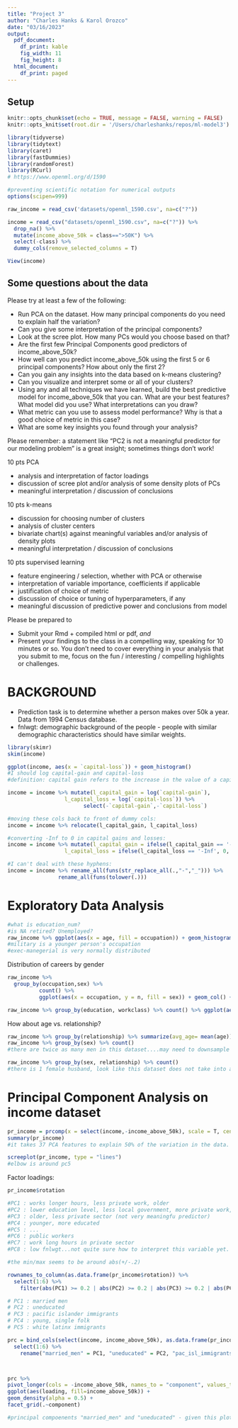 ```yaml
---
title: "Project 3"
author: "Charles Hanks & Karol Orozco"
date: "03/16/2023"
output:
  pdf_document:
    df_print: kable
    fig_width: 11
    fig_height: 8
  html_document:
    df_print: paged
---
```



## Setup
```r
knitr::opts_chunk$set(echo = TRUE, message = FALSE, warning = FALSE)
knitr::opts_knit$set(root.dir = '/Users/charleshanks/repos/ml-model3') 

library(tidyverse)
library(tidytext)
library(caret)
library(fastDummies)
library(randomForest)
library(RCurl)
# https://www.openml.org/d/1590

#preventing scientific notation for numerical outputs
options(scipen=999)
```


```r
raw_income = read_csv('datasets/openml_1590.csv', na=c("?"))

income = read_csv("datasets/openml_1590.csv", na=c("?")) %>%
  drop_na() %>%
  mutate(income_above_50k = class==">50K") %>%
  select(-class) %>%
  dummy_cols(remove_selected_columns = T)

View(income)
```

## Some questions about the data

Please try at least a few of the following:

* Run PCA on the dataset. How many principal components do you need to explain half the variation? 
* Can you give some interpretation of the principal components?
* Look at the scree plot. How many PCs would you choose based on that?
* Are the first few Principal Components good predictors of income_above_50k?
* How well can you predict income_above_50k using the first 5 or 6 principal components? How about only the first 2?
* Can you gain any insights into the data based on k-means clustering? 
* Can you visualize and interpret some or all of your clusters?
* Using any and all techniques we have learned, build the best predictive model for income_above_50k that you can. What are your best features? What model did you use? What interpretations can you draw?
* What metric can you use to assess model performance? Why is that a good choice of metric in this case?
* What are some key insights you found through your analysis?

Please remember: a statement like "PC2 is not a meaningful predictor for our modeling problem" is a great insight; sometimes things don't work!

10 pts PCA

* analysis and interpretation of factor loadings
* discussion of scree plot and/or analysis of some density plots of PCs
* meaningful interpretation / discussion of conclusions 

10 pts k-means

* discussion for choosing number of clusters
* analysis of cluster centers
* bivariate chart(s) against meaningful variables and/or analysis of density plots
* meaningful interpretation / discussion of conclusions 

10 pts supervised learning

* feature engineering / selection, whether with PCA or otherwise
* interpretation of variable importance, coefficients if applicable
* justification of choice of metric
* discussion of choice or tuning of hyperparameters, if any
* meaningful discussion of predictive power and conclusions from model

Please be prepared to 

* Submit your Rmd + compiled html or pdf, *and*
* Present your findings to the class in a compelling way, speaking for 10 minutes or so. You don't need to cover everything in your analysis that you submit to me, focus on the fun / interesting / compelling highlights or challenges.


####

# BACKGROUND

- Prediction task is to determine whether a person makes over 50k a year. Data from 1994 Census database. 
- fnlwgt: demographic background of the people - people with similar demographic characteristics should have similar weights. 


```r
library(skimr)
skim(income)

ggplot(income, aes(x = `capital-loss`)) + geom_histogram()
#I should log capital-gain and capital-loss
#definition: capital gain refers to the increase in the value of a capital asset when it is sold. A capital gain occurs when you sell an asset for more than what you originally paid for it. 

income = income %>% mutate(l_capital_gain = log(`capital-gain`), 
                  l_capital_loss = log(`capital-loss`)) %>% 
                        select(-`capital-gain`,-`capital-loss`)

#moving these cols back to front of dummy cols: 
income = income %>% relocate(l_capital_gain, l_capital_loss)

#converting -Inf to 0 in capital gains and losses: 
income = income %>% mutate(l_capital_gain = ifelse(l_capital_gain == '-Inf', 0, l_capital_gain),
                  l_capital_loss = ifelse(l_capital_loss == '-Inf', 0, l_capital_loss))

#I can't deal with these hyphens: 
income = income %>% rename_all(funs(str_replace_all(.,"-","_"))) %>% 
                rename_all(funs(tolower(.)))

```

# Exploratory Data Analysis 

```r
#what is education_num? 
#is NA retired? Unemployed? 
raw_income %>% ggplot(aes(x = age, fill = occupation)) + geom_histogram() + facet_wrap(~occupation)
#military is a younger person's occupation 
#exec-manegerial is very normally distributed 
```

Distribution of careers by gender 
```r
raw_income %>% 
  group_by(occupation,sex) %>% 
          count() %>% 
          ggplot(aes(x = occupation, y = n, fill = sex)) + geom_col() + coord_flip()
```

```r
raw_income %>% group_by(education, workclass) %>% count() %>% ggplot(aes(x = n, y = education, fill = workclass)) + geom_col()
```
How about age vs. relationship? 
```r
raw_income %>% group_by(relationship) %>% summarize(avg_age= mean(age))
raw_income %>% group_by(sex) %>% count()
#there are twice as many men in this dataset....may need to downsample by gender later in the game. This may lead to implicit bias toward men making more than 50k in the model. 

raw_income %>% group_by(sex, relationship) %>% count()
#there is 1 female husband, look like this dataset does not take into account the difference between gender and sex


```
# Principal Component Analysis on income dataset

```r
pr_income = prcomp(x = select(income,-income_above_50k), scale = T, center = T)
summary(pr_income)
#it takes 37 PCA features to explain 50% of the variation in the data. 
```

```r
screeplot(pr_income, type = "lines")
#elbow is around pc5
```
Factor loadings: 

```r
pr_income$rotation

#PC1 : works longer hours, less private work, older
#PC2 : lower education level, less local government, more private work, younger
#PC3 : older, less private sector (not very meaningfu predictor) 
#PC4 : younger, more educated 
#PC5 : ...
#PC6 : public workers 
#PC7 : work long hours in private sector 
#PC8 : low fnlwgt...not quite sure how to interpret this variable yet. less private sector work 

#the min/max seems to be around abs(+/-.2)

```
```r
rownames_to_column(as.data.frame(pr_income$rotation)) %>% 
  select(1:6) %>% 
    filter(abs(PC1) >= 0.2 | abs(PC2) >= 0.2 | abs(PC3) >= 0.2 | abs(PC4) >= 0.2 | abs(PC5) >= 0.2)

# PC1 : married men 
# PC2 : uneducated 
# PC3 : pacific islander immigrants 
# PC4 : young, single folk 
# PC5 : white latinx immigrants 

```
```r
prc = bind_cols(select(income, income_above_50k), as.data.frame(pr_income$x)) %>%
  select(1:6) %>%
    rename("married_men" = PC1, "uneducated" = PC2, "pac_isl_immigrants" = PC3, "young_single"= PC4, "latinx_immigrants" = PC5)



prc %>%
pivot_longer(cols = -income_above_50k, names_to = "component", values_to = "loading") %>% mutate(income_above_50k = as.factor(income_above_50k)) %>%
ggplot(aes(loading, fill=income_above_50k)) +
geom_density(alpha = 0.5) +
facet_grid(.~component)

#principal compoenents "married_men" and "uneducated" - given this plot maybe my "uneducated" label is incorrect. 

```

